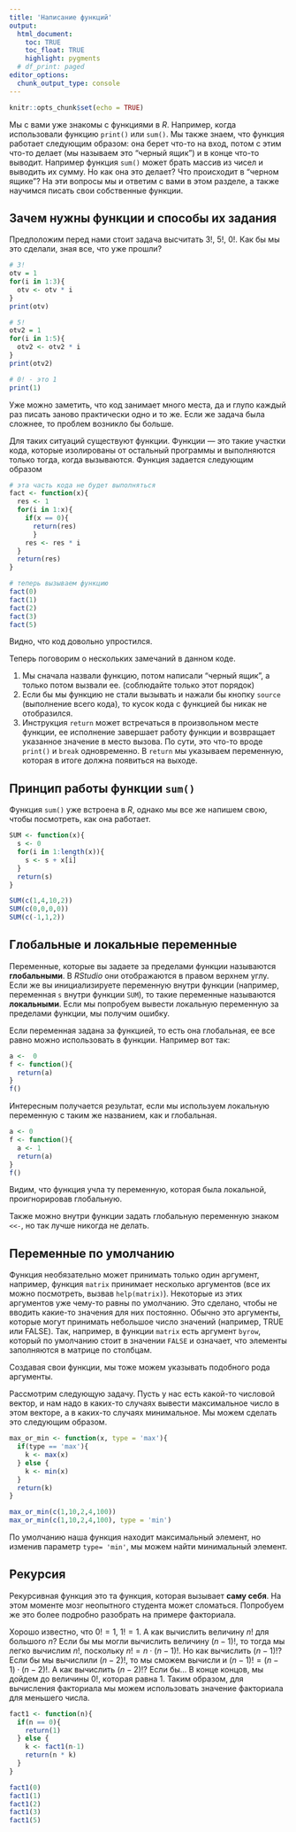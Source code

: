 ```yaml
---
title: 'Написание функций'
output: 
  html_document:
    toc: TRUE
    toc_float: TRUE
    highlight: pygments
  # df_print: paged
editor_options: 
  chunk_output_type: console
---
```


```r
knitr::opts_chunk$set(echo = TRUE)
```

Мы с вами уже знакомы с функциями в _R_. Например, когда использовали функцию `print()` или `sum()`. Мы также знаем, что функция работает следующим образом: она берет что-то на вход, потом с этим что-то делает (мы называем это "черный ящик") и в конце что-то выводит. Например функция `sum()` может брать массив из чисел и выводить их сумму. Но как она это делает? Что происходит в "черном ящике"? На эти вопросы мы и ответим с вами в этом разделе, а также научимся писать свои собственные функции. 

## Зачем нужны функции и способы их задания

Предположим перед нами стоит задача высчитать $3!$, $5!$, $0!$. Как бы мы это сделали, зная все, что уже прошли?

```r
# 3!
otv = 1
for(i in 1:3){
  otv <- otv * i
}
print(otv)

# 5!
otv2 = 1
for(i in 1:5){
  otv2 <- otv2 * i 
}
print(otv2)

# 0! - это 1
print(1)
```

Уже можно заметить, что код занимает много места, да и глупо каждый раз писать заново практически одно и то же. Если же задача была сложнее, то проблем возникло бы больше. 

Для таких ситуаций существуют функции. Функции — это такие участки кода, которые изолированы от остальный программы и выполняются только тогда, когда вызываются. Функция задается следующим образом

```r
# эта часть кода не будет выполняться
fact <- function(x){
  res <- 1
  for(i in 1:x){
    if(x == 0){
      return(res)
      }
    res <- res * i
  }
  return(res)
}

# теперь вызываем функцию
fact(0)
fact(1)
fact(2)
fact(3)
fact(5)
```

Видно, что код довольно упростился. 

Теперь поговорим о нескольких замечаний в данном коде.

1. Мы сначала назвали функцию, потом написали "черный ящик", а только потом вызвали ее. (соблюдайте только этот порядок)
2. Если бы мы функцию не стали вызывать и нажали бы кнопку `source` (выполнение всего кода), то кусок кода с функцией бы никак не отобразился.
3. Инструкция `return` может встречаться в произвольном месте функции, ее исполнение завершает работу функции и возвращает указанное значение в место вызова. По сути, это что-то вроде `print()` и `break` одновременно. В `return` мы указываем переменную, которая в итоге должна появиться на выходе. 

## Принцип работы функции `sum()`

Функция `sum()` уже встроена в _R_, однако мы все же напишем свою, чтобы посмотреть, как она работает.

```r
SUM <- function(x){
  s <- 0
  for(i in 1:length(x)){
    s <- s + x[i]
  }
  return(s)
}

SUM(c(1,4,10,2))
SUM(c(0,0,0,0))
SUM(c(-1,1,2))

```

## Глобальные и локальные переменные

Переменные, которые вы задаете за пределами функции называются **глобальными**. В _RStudio_ они отображаются в правом верхнем углу. Если же вы инициализируете переменную внутри функции (например, переменная `s` внутри функции `SUM`), то такие переменные называются **локальными**. Если мы попробуем вывести локальную переменную за пределами функции, мы получим ошибку.

Если переменная задана за функцией, то есть она глобальная, ее все равно можно использовать в функции. Например вот так:

```r
a <-  0
f <- function(){
  return(a)
}
f()

```

Интересным получается результат, если мы используем локальную переменную с таким же названием, как и глобальная. 

```r
a <- 0
f <- function(){
  a <- 1
  return(a)
}
f()
```

Видим, что функция учла ту переменную, которая была локальной, проигнорировав глобальную.

Также можно внутри функции задать глобальную переменную знаком `<<-`, но так лучше никогда не делать. 

## Переменные по умолчанию

Функция необязательно может принимать только один аргумент, например, функция `matrix` принимает несколько аргументов (все их можно посмотреть, вызвав `help(matrix)`). Некоторые из этих аргументов уже чему-то равны по умолчанию. Это сделано, чтобы не вводить какие-то значения для них постоянно. Обычно это аргументы, которые могут принимать небольшое число значений (например, TRUE или FALSE). Так, например, в функции `matrix` есть аргумент `byrow`, который по умолчанию стоит в значении `FALSE` и означает, что элементы заполняются в матрице по столбцам. 

Создавая свои функции, мы тоже можем указывать подобного рода аргументы. 

Рассмотрим следующую задачу. Пусть у нас есть какой-то числовой вектор, и нам надо в каких-то случаях вывести максимальное число в этом векторе, а в каких-то случаях минимальное. Мы можем сделать это следующим образом. 

```r
max_or_min <- function(x, type = 'max'){
  if(type == 'max'){
    k <- max(x)
  } else {
    k <- min(x)
  }
  return(k)
}

max_or_min(c(1,10,2,4,100))
max_or_min(c(1,10,2,4,100), type = 'min')
```

По умолчанию наша функция находит максимальный элемент, но изменив параметр `type= 'min'`, мы можем найти минимальный элемент.

## Рекурсия

Рекурсивная функция это та функция, которая вызывает **саму себя**. На этом моменте мозг неопытного студента может сломаться. Попробуем же это более подробно разобрать на примере факториала. 

Хорошо известно, что $0!=1$, $1!=1$. А как вычислить величину $n!$ для большого $n$? Если бы мы могли вычислить величину $(n-1)!$, то тогда мы легко вычислим $n!$, поскольку $n!=n⋅(n-1)!$. Но как вычислить $(n-1)!$? Если бы мы вычислили $(n-2)!$, то мы сможем вычисли и $(n-1)!=(n-1)⋅(n-2)!$. А как вычислить $(n-2)!$? Если бы... В конце концов, мы дойдем до величины $0!$, которая равна $1$. Таким образом, для вычисления факториала мы можем использовать значение факториала для меньшего числа. 

```r
fact1 <- function(n){
  if(n == 0){
    return(1)
  } else {
    k <- fact1(n-1)
    return(n * k)
  }
}

fact1(0)
fact1(1)
fact1(2)
fact1(3)
fact1(5)
```




